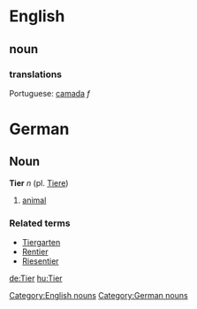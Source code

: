 =English=
==noun==
===translations===
Portuguese: [[camada]] ''f''

[[Category:English nouns]]

=German=
==Noun==
'''Tier''' ''n'' (pl. [[Tiere]])

# [[animal]]

===Related terms===
*[[Tiergarten]]
*[[Rentier]]
*[[Riesentier]]

[[Category:German nouns]]

[[de:Tier]]
[[hu:Tier]]